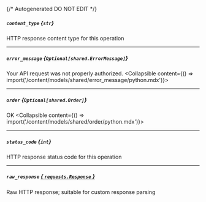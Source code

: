 {/* Autogenerated DO NOT EDIT  */}

##### `content_type` *{`str`}*
HTTP response content type for this operation

---
##### `error_message` *{`Optional[shared.ErrorMessage]`}*
Your API request was not properly authorized.
<Collapsible content={() => import('/content/models/shared/error_message/python.mdx')}>
</Collapsible>

---
##### `order` *{`Optional[shared.Order]`}*
OK
<Collapsible content={() => import('/content/models/shared/order/python.mdx')}>
</Collapsible>

---
##### `status_code` *{`int`}*
HTTP response status code for this operation

---
##### `raw_response` [*{ `requests.Response` }*](https://requests.readthedocs.io/en/latest/api/#requests.Response)
Raw HTTP response; suitable for custom response parsing

